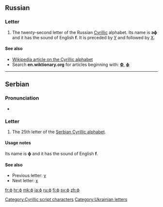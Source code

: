 {{also|Ф|Φ|φ|Փ}}
{{Cyrillic character info|hex=444|name=CYRILLIC SMALL LETTER EF}}
==Russian==

===Letter===
{{infl|ru|letter|lower case||upper case|Ф}}

# The twenty-second letter of the Russian [[Cyrillic]] alphabet. Its name is '''эф''' {{IPAchar|(ɛf)}} and it has the sound of English '''f'''. It is preceded by [[у|У]] and followed by [[х|Х]].

====See also====
* [[w:Cyrillic alphabet|Wikipedia article on the Cyrillic alphabet]]
* Search '''en.wiktionary.org''' for articles beginning with: '''[http://en.wiktionary.org/w/index.php?title=Special%3AAllpages&from=%D0%A4&namespace=0 Ф]''', '''[http://en.wiktionary.org/w/index.php?title=Special%3AAllpages&from=%D1%84&namespace=0 ф]'''

----

==Serbian==

===Pronunciation===
* {{qualifier|phoneme}} {{IPA|/f/|lang=sr}}

===Letter===
{{infl|sr|letter|lower case||upper case|Ф}}

# The 25th letter of the [[Serbian Cyrillic alphabet]].

====Usage notes====
Its name is '''ф''' and it has the sound of English '''f'''.

====See also====
* Previous letter: [[у#Serbian|у]]
* Next letter: [[х#Serbian|х]]

[[Category:Cyrillic script characters]]
[[Category:Ukrainian letters]]

[[fr:ф]]
[[hr:ф]]
[[mk:ф]]
[[ja:ф]]
[[ru:ф]]
[[fi:ф]]
[[sv:ф]]
[[zh:ф]]